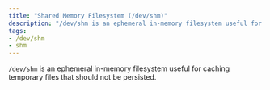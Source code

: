 ```yaml
---
title: "Shared Memory Filesystem (/dev/shm)"
description: "/dev/shm is an ephemeral in-memory filesystem useful for caching temporary files that should not be persisted."
tags:
- /dev/shm
- shm
---
```

`/dev/shm` is an ephemeral in-memory filesystem useful for caching temporary files that should not be persisted.
